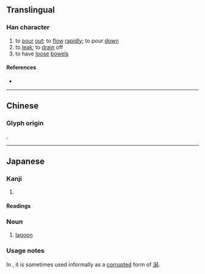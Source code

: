 {{also|瀉}}
{{character info/new}}
==Translingual==
<!-- Note: No simplified forms in Japanese. 泻 is not an official shinjitai character -->

===Han character===
{{Han char|rn=85|rad=水|as=05|sn=8|four=|canj=EBYM|ids=⿰氵写}}

# to [[pour]] [[out]]; to [[flow]] [[rapidly]]; to pour [[down]]
# to [[leak]]; to [[drain]] off
# to have [[loose]] [[bowel]]s

====References====
* {{Han ref|kx=0619.121|hdz=31595.020|uh=6CFB|ud=27899}}

----

==Chinese==
{{zh-see|瀉}}
===Glyph origin===
{{Han etym}}
{{Han compound|水|写|ls=psc|c1=s|c2=p}}.

----

==Japanese==

===Kanji===
{{ja-kanji|rs=水05}} <!-- Note: This character is not simplified from 瀉 in Japanese -->

# {{defn|lang=ja|sort=水05}}

====Readings====
{{ja-readings
|goon=しゃく<しやく
|kanon=せき
|kun=かた-
}}

===Noun===
{{ja-noun|かた}}

# [[lagoon]]

===Usage notes===
In {{w|Niigata Prefecture}}, it is sometimes used informally as a [[corrupted]] form of [[潟]].